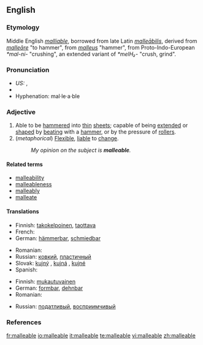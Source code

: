 ==English==

===Etymology===
Middle English ''[[malliable]]'', borrowed from late Latin ''[[malleabilis|malleābilis]]'', derived from ''[[malleare|malleāre]]'' "to hammer", from ''[[malleus]]'' "hammer", from Proto-Indo-European ''*mal-ni-'' "crushing", an extended variant of ''*melH₂-'' "crush, grind".

===Pronunciation===
*''US:'' {{IPA|/ˈmæliəbəl/}}, {{SAMPA|/"m{li@b@l/}}
*{{audio|en-us-malleable.ogg|Audio (US)}}
*Hyphenation: mal·le·a·ble

===Adjective===
{{en-adj}}

# Able to be [[hammer]]ed into [[thin]] [[sheet]]s; capable of being [[extend]]ed or [[shape]]d by [[beat]]ing with a [[hammer]], or by the pressure of [[roller]]s.
# (''metaphorical'') [[flexible|Flexible]], [[liable]] to [[change]].
#: ''My opinion on the subject is '''malleable'''.''

====Related terms====
*[[malleability]]
*[[malleableness]]
*[[malleably]]
*[[malleate]]

====Translations====
{{trans-top|able to be hammered into thin sheets}}
* Finnish: [[takokelpoinen]], [[taottava]]
* French: {{t-|fr|malléable}}
* German: [[hämmerbar]], [[schmiedbar]]
{{trans-mid}}
* Romanian: {{t|ro|maleabil}}
* Russian: [[ковкий]], [[пластичный]]
* Slovak: [[kujný]] {{m}}, [[kujná]] {{f}}, [[kujné]] {{n}}
* Spanish: {{t-|es|maleable}}
{{trans-bottom}}

{{trans-top|liable to change}}
* Finnish: [[mukautuvainen]]
* German: [[formbar]], [[dehnbar]]
* Romanian: {{t|ro|maleabil}}
{{trans-mid}}
* Russian: [[податливый]], [[восприимчивый]]
{{trans-bottom}}

===References===
{{R:Webster 1913}}

[[fr:malleable]]
[[io:malleable]]
[[it:malleable]]
[[te:malleable]]
[[vi:malleable]]
[[zh:malleable]]